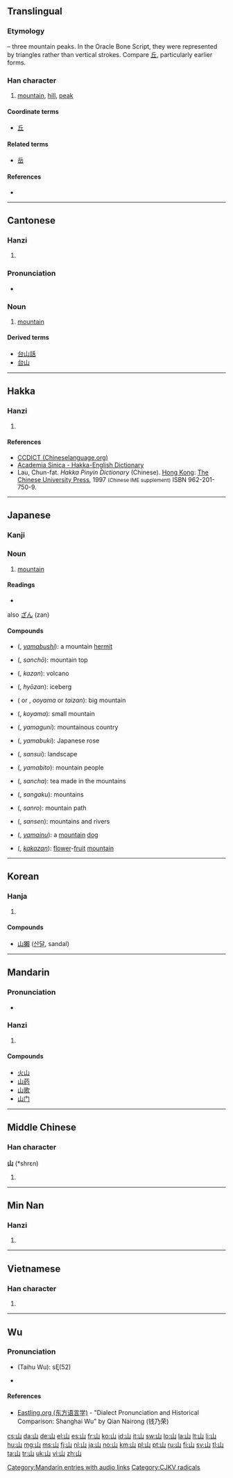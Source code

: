 {{CJK Unified Ideographs character info|hex=5C71}}
==Translingual==
{{stroke order|strokes=3}}
{{stroke order|type=animate}}
{{stroke order|type=cursive}}

===Etymology===
{{liushu|i}} – three mountain peaks. In the Oracle Bone Script, they were represented by triangles rather than vertical strokes. Compare [[丘]], particularly earlier forms.

{{Han etyl}}

===Han character===
{{Han char|rn=46|rad=山|as=00|sn=3|four=2277<sub>0</sub>|canj=山 (U)}}

# [[mountain]], [[hill]], [[peak]]

====Coordinate terms====
* [[丘]]

====Related terms====
* [[岳]]

====References====
* {{Han ref|kx=0307.010|dkj=07869|dj=0604.230|hdz=10759.110|uh=5C71|ud=23665|bh=A473|bd=42099}}

----

==Cantonese==

===Hanzi===
{{yue-hanzi|jyut=[[saan1]]|y=[[saan1]]}}

# {{defn|lang=yue|sort=山00}}

===Pronunciation===
* {{a|Hoisanese}} {{IPA|[san˧]|lang=yue}}

===Noun===
{{head|yue|noun}}

# [[mountain]]

====Derived terms====
* [[台山話]]
* [[台山]]

----

==Hakka==

===Hanzi===
{{hak-hanzi|poj=san|gd=san<sup>1</sup>|hpy=san1}}

# {{defn|lang=hak|sort=山00}}

====References====
* [http://www.chineselanguage.org/dictionaries/?mode=view&module=chardict&query= CCDICT (Chineselanguage.org)]
* [http://minhakka.ling.sinica.edu.tw/bkg/hakyin/search.php?DETAIL=1&LIMIT=id=xxxxx&dbname=su_tian_1&graph=2 Academia Sinica - Hakka-English Dictionary]
* Lau, Chun-fat. ''Hakka Pinyin Dictionary'' (Chinese). [[Hong Kong]]: [[w:Chinese University of Hong Kong|The Chinese University Press]], 1997 <small>(Chinese IME supplement)</small> ISBN 962-201-750-9.

----

==Japanese==

===Kanji===
{{ja-kanji|grade=1|rs=山00}}

===Noun===
{{ja-noun|k|hira=やま|rom=yama}}

# [[mountain]]

====Readings====
* {{ja-readings|on={{l|ja|さん}} (san), {{l|ja|せん}} (sen)|kun={{l|ja|やま}} (yama)}}
also [[ざん]] (zan)

====Compounds====
{{top2}}
* {{l|ja|山伏}} ({{l|ja|やまぶし}}, ''[[yamabushi]]''): a mountain [[hermit]]
* {{l|ja|山頂}} ({{l|ja|さんちょう}}, ''sanchō''): mountain top
* {{l|ja|火山}} ({{l|ja|かざん}}, ''kazan''): volcano
* {{l|ja|氷山}} ({{l|ja|ひょうざん}}, ''hyōzan''): iceberg
* {{l|ja|大山}} ({{l|ja|おおやま}} or {{l|ja|たいざん}}, ''ooyama'' or ''taizan''): big mountain
* {{l|ja|小山}} ({{l|ja|こやま}}, ''koyama''): small mountain
* {{l|ja|山国}} ({{l|ja|やまぐに}}, ''yamaguni''): mountainous country
* {{l|ja|山吹}} ({{l|ja|やまぶき}}, ''yamabuki''): Japanese rose
{{mid2}}
* {{l|ja|山水}} ({{l|ja|さんすい}}, ''sansui''): landscape
* {{l|ja|山人}} ({{l|ja|やまびと}}, ''yamabito''): mountain people
* {{l|ja|山茶}} ({{l|ja|さんちゃ}}, ''sancha''): tea made in the mountains
* {{l|ja|山岳}} ({{l|ja|さんがく}}, ''sangaku''): mountains
* {{l|ja|山路}} ({{l|ja|さんろ}}, ''sanro''): mountain path
* {{l|ja|山川}} ({{l|ja|さんせん}}, ''sansen''): mountains and rivers
* {{l|ja|山犬}} ({{l|ja|やまいぬ}}, ''[[yamainu]]''): a [[mountain]] [[dog]]
* {{l|ja|花果山}} ({{l|ja|かかざん}}, ''[[kakazan]]''): [[flower]]-[[fruit]] [[mountain]]
{{bottom}}

----

==Korean==

===Hanja===
{{ko-hanja|hangeul=산|rv=san|mr=san|y=san|eumhun=메|ehrv=me|ehmr=me|ehy=mey}}

# {{defn|lang=ko|sort=山00}}

====Compounds====
* [[山獺]] ([[산달]], sandal)

----

==Mandarin==

===Pronunciation===
* {{audio|zh-shān.ogg|audio}}

===Hanzi===
{{cmn-hanzi|pin=[[shān]] ([[shan1]])|wg=shan<sup>1</sup>}}

# {{defn|lang=cmn|sort=山00}}

====Compounds====
* [[火山]]
* [[山药]]
* [[山歌]]
* [[山门]]

[[Category:Mandarin entries with audio links]]

----

==Middle Chinese==

===Han character===
'''山''' (*shrɛn)<!--asterisk indicates that this is a reconstructed pronunciation-->

# {{defn|lang=zhx-mid|sort=山00}}

----

==Min Nan==

===Hanzi===
{{nan-hanzi|poj=soaⁿ, san}}

# {{defn|lang=nan}}

----

==Vietnamese==

===Han character===
{{vi-hantu|[[san]], [[sơn]]|rs=山00}}

# {{defn|lang=vi|sort=山00}}

----

==Wu==
{{head|wuu}}

===Pronunciation===
* {{a|Shanghai}} (Taihu Wu): sĘ(52)

* {{defn|lang=wuu|sort=山00}}

====References====
{{rfc-level|References at L4+ not in L3 POS section|lang=wuu}}
* [http://www.eastling.org/tdfweb/cmp.aspx?name=158 Eastling.org (东方语言学)] - "Dialect Pronunciation and Historical Comparison: Shanghai Wu" by Qian Nairong (钱乃荣)

[[Category:CJKV radicals]]

[[cs:山]]
[[da:山]]
[[de:山]]
[[el:山]]
[[es:山]]
[[fr:山]]
[[ko:山]]
[[id:山]]
[[it:山]]
[[sw:山]]
[[lo:山]]
[[la:山]]
[[lt:山]]
[[li:山]]
[[hu:山]]
[[mg:山]]
[[ms:山]]
[[fj:山]]
[[nl:山]]
[[ja:山]]
[[no:山]]
[[km:山]]
[[pl:山]]
[[pt:山]]
[[ru:山]]
[[fi:山]]
[[sv:山]]
[[tl:山]]
[[ta:山]]
[[tr:山]]
[[uk:山]]
[[vi:山]]
[[zh:山]]